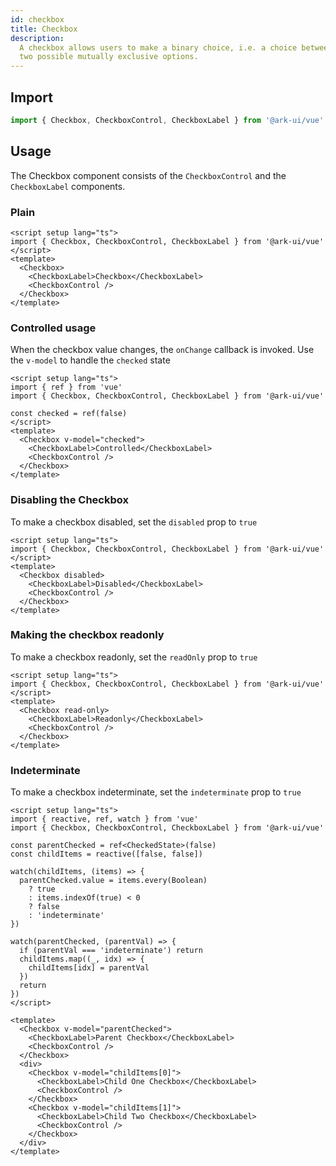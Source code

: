 ```yaml
---
id: checkbox
title: Checkbox
description:
  A checkbox allows users to make a binary choice, i.e. a choice between one of
  two possible mutually exclusive options.
---
```



<Playground />

## Import

```ts
import { Checkbox, CheckboxControl, CheckboxLabel } from '@ark-ui/vue'
```

## Usage

The Checkbox component consists of the `CheckboxControl` and the `CheckboxLabel`
components.

### Plain

```vue
<script setup lang="ts">
import { Checkbox, CheckboxControl, CheckboxLabel } from '@ark-ui/vue'
</script>
<template>
  <Checkbox>
    <CheckboxLabel>Checkbox</CheckboxLabel>
    <CheckboxControl />
  </Checkbox>
</template>
```

### Controlled usage

When the checkbox value changes, the `onChange` callback is invoked. Use the
`v-model` to handle the `checked` state

```vue
<script setup lang="ts">
import { ref } from 'vue'
import { Checkbox, CheckboxControl, CheckboxLabel } from '@ark-ui/vue'

const checked = ref(false)
</script>
<template>
  <Checkbox v-model="checked">
    <CheckboxLabel>Controlled</CheckboxLabel>
    <CheckboxControl />
  </Checkbox>
</template>
```

### Disabling the Checkbox

To make a checkbox disabled, set the `disabled` prop to `true`

```vue
<script setup lang="ts">
import { Checkbox, CheckboxControl, CheckboxLabel } from '@ark-ui/vue'
</script>
<template>
  <Checkbox disabled>
    <CheckboxLabel>Disabled</CheckboxLabel>
    <CheckboxControl />
  </Checkbox>
</template>
```

### Making the checkbox readonly

To make a checkbox readonly, set the `readOnly` prop to `true`

```vue
<script setup lang="ts">
import { Checkbox, CheckboxControl, CheckboxLabel } from '@ark-ui/vue'
</script>
<template>
  <Checkbox read-only>
    <CheckboxLabel>Readonly</CheckboxLabel>
    <CheckboxControl />
  </Checkbox>
</template>
```

### Indeterminate

To make a checkbox indeterminate, set the `indeterminate` prop to `true`

```vue
<script setup lang="ts">
import { reactive, ref, watch } from 'vue'
import { Checkbox, CheckboxControl, CheckboxLabel } from '@ark-ui/vue'

const parentChecked = ref<CheckedState>(false)
const childItems = reactive([false, false])

watch(childItems, (items) => {
  parentChecked.value = items.every(Boolean)
    ? true
    : items.indexOf(true) < 0
    ? false
    : 'indeterminate'
})

watch(parentChecked, (parentVal) => {
  if (parentVal === 'indeterminate') return
  childItems.map((_, idx) => {
    childItems[idx] = parentVal
  })
  return
})
</script>

<template>
  <Checkbox v-model="parentChecked">
    <CheckboxLabel>Parent Checkbox</CheckboxLabel>
    <CheckboxControl />
  </Checkbox>
  <div>
    <Checkbox v-model="childItems[0]">
      <CheckboxLabel>Child One Checkbox</CheckboxLabel>
      <CheckboxControl />
    </Checkbox>
    <Checkbox v-model="childItems[1]">
      <CheckboxLabel>Child Two Checkbox</CheckboxLabel>
      <CheckboxControl />
    </Checkbox>
  </div>
</template>
```
